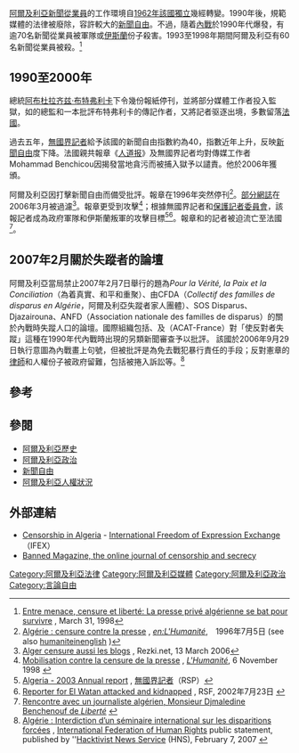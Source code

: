{{Link style|time=2015-12-12T06:12:27+00:00}}
{{legal}}
[[阿爾及利亞|阿爾及利亞]][[新聞從業員|新聞從業員]]的工作環境自[[阿爾及利亞戰爭|1962年該國獨立]]幾經轉變。1990年後，規範媒體的法律被廢除，容許較大的[[新聞自由|新聞自由]]。不過，隨着[[阿爾及利亞內戰|內戰]]於1990年代爆發，有逾70名新聞從業員被軍隊或[[伊斯蘭|伊斯蘭]]份子殺害。1993至1998年期間阿爾及利亞有60名新聞從業員被殺。<ref> [http://www.crisisgroup.org/home/index.cfm?id=1543&l=2 Entre menace, censure et liberté: La presse privé algérienne se bat pour survivre] {{webarchive|url=https://web.archive.org/web/20070214113744/http://www.crisisgroup.org/home/index.cfm?id=1543&l=2 |date=2007-02-14 }}, March 31, 1998 </ref> 

== 1990至2000年 ==

總統[[阿布杜拉齐兹·布特弗利卡|阿布杜拉齐兹·布特弗利卡]]下令幾份報紙停刊，並將部分媒體工作者投入監獄，如{{Translink|fr|Le Matin (Algérie)|晨报 (阿尔及利亚)|晨报}}的總監和一本批評布特弗利卡的傳記作者{{tsl|en|Mohammad Benchicou|穆罕默德·邦希库|穆罕默德·邦希库}}，又將記者驱逐出境，多數留落[[法國|法國]]。

過去五年，[[無國界記者|無國界記者]]給予該國的新聞自由指數約為40，指數近年上升，反映[[新聞自由|新聞自由]]度下降。法國親共報章《[[人道报|人道报]]》及無國界記者均對傳媒工作者Mohammad Benchicou因揭發當地貪污而被捕入獄予以譴責。他於2006年獲頒{{tsl|en|PEN/Barbara Goldsmith Freedom to Write Award|國際筆會自由寫作獎|國際筆會自由寫作獎}}。

阿爾及利亞因打擊新聞自由而備受批評。報章{{tsl|fr|La Tribune (Algérie)|论坛报 (阿尔及利亚)|论坛报}}在1996年突然停刊<ref>[http://www.humanite.presse.fr/journal/1996-07-05/1996-07-05-755810 Algérie : censure contre la presse] {{webarchive|url=https://web.archive.org/web/20070319041158/http://www.humanite.presse.fr/journal/1996-07-05/1996-07-05-755810 |date=2007-03-19 }}, ''[[:en:L'Humanité|]]'',　1996年7月5日 {{fr icon}} (see also [http://www.humaniteinenglish.com humaniteinenglish] {{Wayback|url=http://www.humaniteinenglish.com/ |date=20180112180739 }})</ref>。[[互聯網審查|部分網誌]]在2006年3月被過濾<ref>[http://www.rezki.net/Alger-censure-aussi-les-blogs.html Alger censure aussi les blogs] {{Wayback|url=http://www.rezki.net/Alger-censure-aussi-les-blogs.html |date=20071014001842 }}, Rezki.net, 13 March 2006</ref>。報章{{tsl|en|El Watan|g国家报 (阿尔及利亚)|国家报}}更受到攻擊<ref> [http://www.humanite.presse.fr/journal/1998-11-06/1998-11-06-427872 Mobilisation contre la censure de la presse] {{webarchive|url=https://web.archive.org/web/20070319012552/http://www.humanite.presse.fr/journal/1998-11-06/1998-11-06-427872 |date=2007-03-19 }}, ''[[L'Humanité|L'Humanité]]'', 6 November 1998 {{fr icon}} </ref>；根據無國界記者和[[保護記者委員會|保護記者委員會]]，該報記者成為政府軍隊和伊斯蘭叛軍的攻擊目標<ref> [http://www.rsf.org/print.php3?id_article=6686 Algeria - 2003 Annual report] {{webarchive|url=https://web.archive.org/web/20030726083308/http://www.rsf.org/print.php3?id_article=6686 |date=2003-07-26 }}, [[無國界記者|無國界記者]]（RSP）{{en icon}} </ref><ref> [http://www.rsf.org/print.php3?id_article=3086 Reporter for El Watan attacked and kidnapped] {{webarchive|url=https://web.archive.org/web/20030913120028/http://www.rsf.org/print.php3?id_article=3086 |date=2003-09-13 }}, RSF, 2002年7月23日 {{en icon}} </ref>。報章{{tsl|fr|Liberté (Algérie)|自由报 (阿尔及利亚)|自由报}}和{{Translink|fr|Le Matin (Algérie)|晨报 (阿尔及利亚)|晨报}}的記者被迫流亡至法國<ref> [http://www.maisondesjournalistes.org/renvoye_valence_djamel.php Rencontre avec un journaliste algérien, Monsieur Djmaledine Benchenouf de ''Liberté''] {{webarchive|url=https://web.archive.org/web/20070317051109/http://www.maisondesjournalistes.org/renvoye_valence_djamel.php |date=2007-03-17 }} </ref>。

== 2007年2月關於失蹤者的論壇 ==

阿爾及利亞當局禁止2007年2月7日舉行的題為''Pour la Vérité, la Paix et la Conciliation''（為着真實、和平和重聚）、由CFDA（''Collectif des familles de disparus en Algérie''，阿爾及利亞失蹤者家人團體）、SOS Disparus、Djazairouna、ANFD（Association nationale des familles de disparus）的關於內戰時失蹤人口的論壇。國際組織包括{{tsl|en|International Federation of Human Rights||國際人權聯合會}}、{{tsl|en|World Organization Against Torture|世界反酷刑組織|世界反酷刑組織}}及{{tsl|fr|Action des Chrétiens pour l'abolition de la torture||废止酷刑基督教行动}}（ACAT-France）對「使反對者失蹤」這種在1990年代內戰時出現的另類新聞審查予以批評。 該國於2006年9月29日執行{{tsl|en|Charter for Peace and National Reconciliation||和平和國家和諧憲章}}意圖為內戰畫上句號，但被批評是為免去戰犯暴行責任的手段；反對憲章的[[律師|律師]]和人權份子被政府留難，包括被捲入訴訟等。<ref> [http://www.hns-info.net/article.php3?id_article=10414 Algérie : Interdiction d’un séminaire international sur les disparitions forcées] {{webarchive|url=https://web.archive.org/web/20070927223146/http://www.hns-info.net/article.php3?id_article=10414 |date=2007-09-27 }}, [[International_Federation_of_Human_Rights|International Federation of Human Rights]] public statement, published by ''[[Hacktivist_News_Service|Hacktivist News Service]] (HNS), February 7, 2007 {{fr icon}} </ref>

== 參考 ==
{{reflist}}

== 參閱 ==
* [[阿爾及利亞歷史|阿爾及利亞歷史]]
* [[阿爾及利亞政治|阿爾及利亞政治]]
* [[新聞自由|新聞自由]]
* [[阿爾及利亞人權狀況|阿爾及利亞人權狀況]]

== 外部連結 ==
* [https://web.archive.org/web/20070224041433/http://www.ifex.org/en/content/view/full/1445/ Censorship in Algeria] - [[:en:International_Freedom_of_Expression_Exchange|International Freedom of Expression Exchange]]（IFEX）
* [https://web.archive.org/web/20070315043810/http://www.bannedmagazine.com/ Banned Magazine, the online journal of censorship and secrecy]

[[Category:阿爾及利亞法律|Category:阿爾及利亞法律]]
[[Category:阿爾及利亞媒體|Category:阿爾及利亞媒體]]
[[Category:阿爾及利亞政治|Category:阿爾及利亞政治]]
[[Category:言論自由|Category:言論自由]]